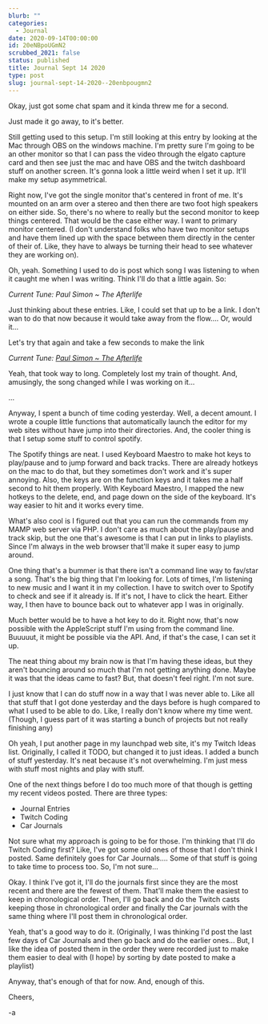 ```yaml
---
blurb: ""
categories:
  - Journal
date: 2020-09-14T00:00:00
id: 20eNBpoUGmN2
scrubbed_2021: false
status: published
title: Journal Sept 14 2020
type: post
slug: journal-sept-14-2020--20enbpougmn2
---
```


Okay, just got some chat spam and it kinda threw me for a second. 

Just made it go away, to it's better. 

Still getting used to this setup. I'm still looking at this entry by looking at the Mac through OBS on the windows machine. I'm pretty sure I'm going to be an other monitor so that I can pass the video through the elgato capture card and then see just the mac and have OBS and the twitch dashboard stuff on another screen. It's gonna look a little weird when I set it up. It'll make my setup asymmetrical. 

Right now, I've got the single monitor that's centered in front of me. It's mounted on an arm over a stereo and then there are two foot high speakers on either side. So, there's no where to really but the second monitor to keep things centered. That would be the case either way. I want to primary monitor centered. (I don't understand folks who have two monitor setups and have them lined up with the space between them directly in the center of their of. Like, they have to always be turning their head to see whatever they are working on).

Oh, yeah. Something I used to do is post which song I was listening to when it caught me when I was writing. Think I'll do that a little again. So:

*Current Tune: Paul Simon ~ The Afterlife*

Just thinking about these entries. Like, I could set that up to be a link. I don't wan to do that now because it would take away from the flow.... Or, would it...


Let's try that again and take a few seconds to make the link


*Current Tune: [Paul Simon ~ The Afterlife](https://www.youtube.com/watch?v=TB7D7rWEIRk)*

Yeah, that took way to long. Completely lost my train of thought. And, amusingly, the song changed while I was working on it... 

...

Anyway, I spent a bunch of time coding yesterday. Well, a decent amount. I wrote a couple little functions that automatically launch the editor for my web sites without have jump into their directories. And, the cooler thing is that I setup some stuff to control spotify. 

The Spotify things are neat. I used Keyboard Maestro to make hot keys to play/pause and to jump forward and back tracks. There are already hotkeys on the mac to do that, but they sometimes don't work and it's super annoying. Also, the keys are on the function keys and it takes me a half second to hit them properly. With Keyboard Maestro, I mapped the new hotkeys to the delete, end, and page down on the side of the keyboard. It's way easier to hit and it works every time. 

What's also cool is I figured out that you can run the commands from my MAMP web server via PHP. I don't care as much about the play/pause and track skip, but the one that's awesome is that I can put in links to playlists. Since I'm always in the web browser that'll make it super easy to jump around. 

One thing that's a bummer is that there isn't a command line way to fav/star a song. That's the big thing that I'm looking for. Lots of times, I'm listening to new music and I want it in my collection. I have to switch over to Spotify to check and see if it already is. If it's not, I have to click the heart. Either way, I then have to bounce back out to whatever app I was in originally. 

Much better would be to have a hot key to do it. Right now, that's now possible with the AppleScript stuff I'm using from the command line. Buuuuut, it might be possible via the API. And, if that's the case, I can set it up. 

The neat thing about my brain now is that I'm having these ideas, but they aren't  bouncing around so much that I'm not getting anything done. Maybe it was that the ideas came to fast? But, that doesn't feel right. I'm not sure. 

I just know that I can do stuff now in a way that I was never able to. Like all that stuff that I got done yesterday and the days before is hugh compared to what I used to be able to do. Like, I really don't know where my time went. (Though, I guess part of it was starting a bunch of projects but not really finishing any)

Oh yeah, I put another page in my launchpad web site, it's my Twitch Ideas list. Originally, I called it TODO, but changed it to just ideas. I added a bunch of stuff yesterday. It's neat because it's not overwhelming. I'm just mess with stuff most nights and play with stuff. 

One of the next things before I do too much more of that though is getting my recent videos posted. There are three types:

- Journal Entries
- Twitch Coding 
- Car Journals

Not sure what my approach is going to be for those. I'm thinking that I'll do Twitch Coding first? Like, I've got some old ones of those that I don't think I posted. Same definitely goes for Car Journals.... Some of that stuff is going to take time to process too. So, I'm not sure...

Okay. I think I've got it, I'll do the journals first since they are the most recent and there are the fewest of them. That'll make them the easiest to keep in chronological order. Then, I'll go back and do the Twitch casts keeping those in chronological order and finally the Car journals with the same thing where I'll post them in chronological order. 

Yeah, that's a good way to do it. (Originally, I was thinking I'd post the last few days of Car Journals and then go back and do the earlier ones... But, I like the idea of posted them in the order they were recorded just to make them easier to deal with (I hope) by sorting by date posted to make a playlist)

Anyway, that's enough of that for now. And, enough of this. 

Cheers,

-a